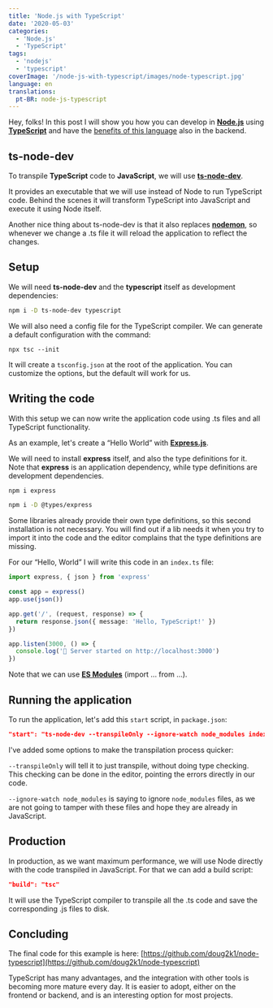 ```yaml
---
title: 'Node.js with TypeScript'
date: '2020-05-03'
categories:
  - 'Node.js'
  - 'TypeScript'
tags:
  - 'nodejs'
  - 'typescript'
coverImage: '/node-js-with-typescript/images/node-typescript.jpg'
language: en
translations:
  pt-BR: node-js-typescript
---
```


Hey, folks! In this post I will show you how you can develop in **[Node.js](https://nodejs.org/)** using **[TypeScript](https://www.typescriptlang.org/)** and have the [benefits of this language](https://apiumhub.com/tech-blog-barcelona/top-typescript-advantages/) also in the backend.

## ts-node-dev

To transpile **TypeScript** code to **JavaScript**, we will use **[ts-node-dev](https://www.npmjs.com/package/ts-node-dev)**.

It provides an executable that we will use instead of Node to run TypeScript code. Behind the scenes it will transform TypeScript into JavaScript and execute it using Node itself.

Another nice thing about ts-node-dev is that it also replaces **[nodemon](https://www.npmjs.com/package/nodemon)**, so whenever we change a .ts file it will reload the application to reflect the changes.

## Setup

We will need **ts-node-dev** and the **typescript** itself as development dependencies:

```bash
npm i -D ts-node-dev typescript
```

We will also need a config file for the TypeScript compiler. We can generate a default configuration with the command:

```
npx tsc --init
```

It will create a `tsconfig.json` at the root of the application. You can customize the options, but the default will work for us.

## Writing the code

With this setup we can now write the application code using .ts files and all TypeScript functionality.

As an example, let's create a “Hello World” with **[Express.js](https://expressjs.com/)**.

We will need to install **express** itself, and also the type definitions for it. Note that **express** is an application dependency, while type definitions are development dependencies.

```bash
npm i express
```

```bash
npm i -D @types/express
```

Some libraries already provide their own type definitions, so this second installation is not necessary. You will find out if a lib needs it when you try to import it into the code and the editor complains that the type definitions are missing.

For our “Hello, World” I will write this code in an `index.ts` file:

```typescript
import express, { json } from 'express'

const app = express()
app.use(json())

app.get('/', (request, response) => {
  return response.json({ message: 'Hello, TypeScript!' })
})

app.listen(3000, () => {
  console.log('🚀 Server started on http://localhost:3000')
})
```

Note that we can use **[ES Modules](https://developer.mozilla.org/en-US/docs/Web/JavaScript/Reference/Statements/import)** (import ... from ...).

## Running the application

To run the application, let's add this `start` script, in `package.json`:

```json
"start": "ts-node-dev --transpileOnly --ignore-watch node_modules index.ts"
```

I've added some options to make the transpilation process quicker:

`--transpileOnly` will tell it to just transpile, without doing type checking. This checking can be done in the editor, pointing the errors directly in our code.

`--ignore-watch node_modules` is saying to ignore `node_modules` files, as we are not going to tamper with these files and hope they are already in JavaScript.

## Production

In production, as we want maximum performance, we will use Node directly with the code transpiled in JavaScript. For that we can add a build script:

```json
"build": "tsc"
```

It will use the TypeScript compiler to transpile all the .ts code and save the corresponding .js files to disk.

## Concluding

The final code for this example is here: [https://github.com/doug2k1/node-typescript](https://github.com/doug2k1/node-typescript)

TypeScript has many advantages, and the integration with other tools is becoming more mature every day. It is easier to adopt, either on the frontend or backend, and is an interesting option for most projects.
